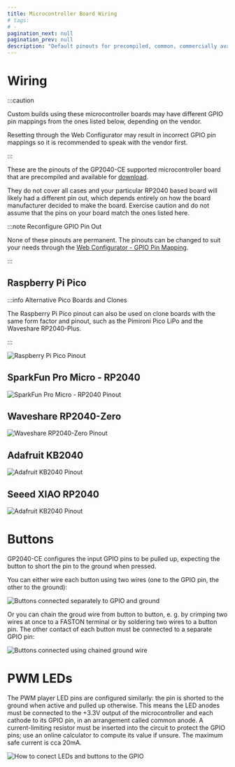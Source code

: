 ```yaml
---
title: Microcontroller Board Wiring
# tags:
# -
pagination_next: null
pagination_prev: null
description: "Default pinouts for precompiled, common, commercially available microcontroller boards"
---
```


# Wiring

:::caution

Custom builds using these microcontroller boards may have different GPIO pin mappings from the ones listed below, depending on the vendor.

Resetting through the Web Configurator may result in incorrect GPIO pin mappings so it is recommended to speak with the vendor first.

:::

These are the pinouts of the GP2040-CE supported microcontroller board that are precompiled and available for [download](/downloads).

They do not cover all cases and your particular RP2040 based board will likely had a different pin out, which depends entirely on how the board manufacturer decided to make the board. Exercise caution and do not assume that the pins on your board match the ones listed here.

:::note Reconfigure GPIO Pin Out

None of these pinouts are permanent. The pinouts can be changed to suit your needs through the [Web Configurator - GPIO Pin Mapping](../web-configurator/menu-pages/02-gpio-pin-mapping.mdx).

:::

## Raspberry Pi Pico

:::info Alternative Pico Boards and Clones

The Raspberry Pi Pico pinout can also be used on clone boards with the same form factor and pinout, such as the Pimironi Pico LiPo and the Waveshare RP2040-Plus.

:::

![Raspberry Pi Pico Pinout](../assets/wiring/RaspberryPiPico_Pinout.svg)

## SparkFun Pro Micro - RP2040

![SparkFun Pro Micro - RP2040 Pinout](../assets/wiring/SparkFunProMicroRP2040_Pinout.svg)

## Waveshare RP2040-Zero

![Waveshare RP2040-Zero Pinout](../assets/wiring/WaveshareRP2040Zero_Pinout.svg)

## Adafruit KB2040

![Adafruit KB2040 Pinout](../assets/wiring/AdafruitKB2040_Pinout.svg)

## Seeed XIAO RP2040

![Adafruit KB2040 Pinout](../assets/wiring/SeeedXIAORP2040_Pinout.png)

# Buttons

GP2040-CE configures the input GPIO pins to be pulled up, expecting the button to short the pin to the ground when pressed.

You can either wire each button using two wires (one to the GPIO pin, the other to the ground):

![Buttons connected separately to GPIO and ground](../assets/wiring/Separate_buttons_schematic.png)

Or you can chain the groud wire from button to button, e. g. by crimping two wires at once to a FASTON terminal or by soldering two wires to a button pin. The other contact of each button must be connected to a separate GPIO pin:

![Buttons connected using chained ground wire](../assets/wiring/Chained_button_schematic.png)

# PWM LEDs

The PWM player LED pins are configured similarly: the pin is shorted to the ground when active and pulled up otherwise. This means the LED anodes must be connected to the +3.3V output of the microcontroller and each cathode to its GPIO pin, in an arrangement called common anode. A current-limiting resistor must be inserted into the circuit to protect the GPIO pins; use an online calculator to compute its value if unsure. The maximum safe current is cca 20mA.

![How to conect LEDs and buttons to the GPIO](../assets/wiring/LEDs_schematic.png)
